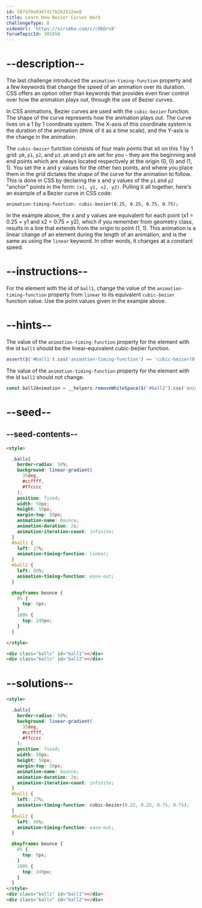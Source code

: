```yaml
---
id: 587d78a9367417b2b2512ae8
title: Learn How Bezier Curves Work
challengeType: 0
videoUrl: 'https://scrimba.com/c/c9bDrs8'
forumTopicId: 301058
---
```


# --description--

The last challenge introduced the `animation-timing-function` property and a few keywords that change the speed of an animation over its duration. CSS offers an option other than keywords that provides even finer control over how the animation plays out, through the use of Bezier curves.

In CSS animations, Bezier curves are used with the `cubic-bezier` function. The shape of the curve represents how the animation plays out. The curve lives on a 1 by 1 coordinate system. The X-axis of this coordinate system is the duration of the animation (think of it as a time scale), and the Y-axis is the change in the animation.

The `cubic-bezier` function consists of four main points that sit on this 1 by 1 grid: `p0`, `p1`, `p2`, and `p3`. `p0` and `p3` are set for you - they are the beginning and end points which are always located respectively at the origin (0, 0) and (1, 1). You set the x and y values for the other two points, and where you place them in the grid dictates the shape of the curve for the animation to follow. This is done in CSS by declaring the x and y values of the `p1` and `p2` "anchor" points in the form: `(x1, y1, x2, y2)`. Pulling it all together, here's an example of a Bezier curve in CSS code:

`animation-timing-function: cubic-bezier(0.25, 0.25, 0.75, 0.75);`

In the example above, the x and y values are equivalent for each point (x1 = 0.25 = y1 and x2 = 0.75 = y2), which if you remember from geometry class, results in a line that extends from the origin to point (1, 1). This animation is a linear change of an element during the length of an animation, and is the same as using the `linear` keyword. In other words, it changes at a constant speed.

# --instructions--

For the element with the id of `ball1`, change the value of the `animation-timing-function` property from `linear` to its equivalent `cubic-bezier` function value. Use the point values given in the example above.

# --hints--

The value of the `animation-timing-function` property for the element with the id `ball1` should be the linear-equivalent cubic-bezier function.

```js
assert($('#ball1').css('animation-timing-function') == 'cubic-bezier(0.25, 0.25, 0.75, 0.75)');
```

The value of the `animation-timing-function` property for the element with the id `ball2` should not change.

```js
const ball2Animation = __helpers.removeWhiteSpace($('#ball2').css('animation-timing-function')); assert(ball2Animation == 'ease-out' || ball2Animation == 'cubic-bezier(0,0,0.58,1)');
```

# --seed--

## --seed-contents--

```html
<style>

  .balls{
    border-radius: 50%;
    background: linear-gradient(
      35deg,
      #ccffff,
      #ffcccc
    );
    position: fixed;
    width: 50px;
    height: 50px;
    margin-top: 50px;
    animation-name: bounce;
    animation-duration: 2s;
    animation-iteration-count: infinite;
  }
  #ball1 {
    left: 27%;
    animation-timing-function: linear;
  }
  #ball2 {
    left: 56%;
    animation-timing-function: ease-out;
  }

  @keyframes bounce {
    0% {
      top: 0px;
    }
    100% {
      top: 249px;
    }
  }

</style>

<div class="balls" id="ball1"></div>
<div class="balls" id="ball2"></div>
```

# --solutions--

```html
<style>

  .balls{
    border-radius: 50%;
    background: linear-gradient(
      35deg,
      #ccffff,
      #ffcccc
    );
    position: fixed;
    width: 50px;
    height: 50px;
    margin-top: 50px;
    animation-name: bounce;
    animation-duration: 2s;
    animation-iteration-count: infinite;
  }
  #ball1 {
    left: 27%;
    animation-timing-function: cubic-bezier(0.25, 0.25, 0.75, 0.75);
  }
  #ball2 {
    left: 56%;
    animation-timing-function: ease-out;
  }

  @keyframes bounce {
    0% {
      top: 0px;
    }
    100% {
      top: 249px;
    }
  }
</style>
<div class="balls" id="ball1"></div>
<div class="balls" id="ball2"></div>
```

